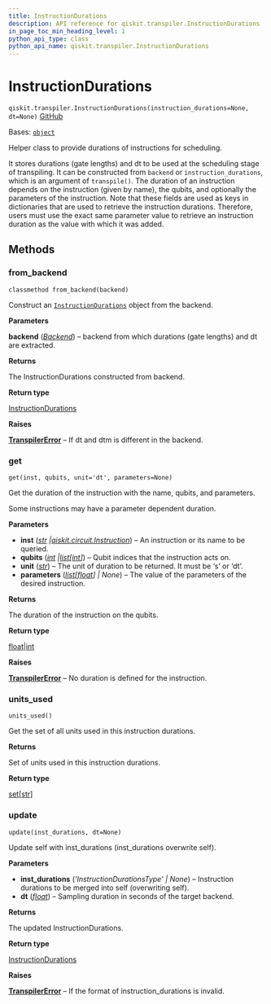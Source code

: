 ```yaml
---
title: InstructionDurations
description: API reference for qiskit.transpiler.InstructionDurations
in_page_toc_min_heading_level: 1
python_api_type: class
python_api_name: qiskit.transpiler.InstructionDurations
---
```


# InstructionDurations

<span id="qiskit.transpiler.InstructionDurations" />

`qiskit.transpiler.InstructionDurations(instruction_durations=None, dt=None)` [GitHub](https://github.com/qiskit/qiskit/tree/main/qiskit/transpiler/instruction_durations.py "view source code")

Bases: [`object`](https://docs.python.org/3/library/functions.html#object "(in Python v3.12)")

Helper class to provide durations of instructions for scheduling.

It stores durations (gate lengths) and dt to be used at the scheduling stage of transpiling. It can be constructed from `backend` or `instruction_durations`, which is an argument of `transpile()`. The duration of an instruction depends on the instruction (given by name), the qubits, and optionally the parameters of the instruction. Note that these fields are used as keys in dictionaries that are used to retrieve the instruction durations. Therefore, users must use the exact same parameter value to retrieve an instruction duration as the value with which it was added.

## Methods

### from\_backend

<span id="qiskit.transpiler.InstructionDurations.from_backend" />

`classmethod from_backend(backend)`

Construct an [`InstructionDurations`](#qiskit.transpiler.InstructionDurations "qiskit.transpiler.InstructionDurations") object from the backend.

**Parameters**

**backend** ([*Backend*](qiskit.providers.Backend "qiskit.providers.backend.Backend")) – backend from which durations (gate lengths) and dt are extracted.

**Returns**

The InstructionDurations constructed from backend.

**Return type**

[InstructionDurations](#qiskit.transpiler.InstructionDurations "qiskit.transpiler.InstructionDurations")

**Raises**

[**TranspilerError**](transpiler#qiskit.transpiler.TranspilerError "qiskit.transpiler.TranspilerError") – If dt and dtm is different in the backend.

### get

<span id="qiskit.transpiler.InstructionDurations.get" />

`get(inst, qubits, unit='dt', parameters=None)`

Get the duration of the instruction with the name, qubits, and parameters.

Some instructions may have a parameter dependent duration.

**Parameters**

*   **inst** ([*str*](https://docs.python.org/3/library/stdtypes.html#str "(in Python v3.12)")  *|*[*qiskit.circuit.Instruction*](qiskit.circuit.Instruction "qiskit.circuit.Instruction")) – An instruction or its name to be queried.
*   **qubits** ([*int*](https://docs.python.org/3/library/functions.html#int "(in Python v3.12)")  *|*[*list*](https://docs.python.org/3/library/stdtypes.html#list "(in Python v3.12)")*\[*[*int*](https://docs.python.org/3/library/functions.html#int "(in Python v3.12)")*]*) – Qubit indices that the instruction acts on.
*   **unit** ([*str*](https://docs.python.org/3/library/stdtypes.html#str "(in Python v3.12)")) – The unit of duration to be returned. It must be ‘s’ or ‘dt’.
*   **parameters** ([*list*](https://docs.python.org/3/library/stdtypes.html#list "(in Python v3.12)")*\[*[*float*](https://docs.python.org/3/library/functions.html#float "(in Python v3.12)")*] | None*) – The value of the parameters of the desired instruction.

**Returns**

The duration of the instruction on the qubits.

**Return type**

[float](https://docs.python.org/3/library/functions.html#float "(in Python v3.12)")|[int](https://docs.python.org/3/library/functions.html#int "(in Python v3.12)")

**Raises**

[**TranspilerError**](transpiler#qiskit.transpiler.TranspilerError "qiskit.transpiler.TranspilerError") – No duration is defined for the instruction.

### units\_used

<span id="qiskit.transpiler.InstructionDurations.units_used" />

`units_used()`

Get the set of all units used in this instruction durations.

**Returns**

Set of units used in this instruction durations.

**Return type**

[set](https://docs.python.org/3/library/stdtypes.html#set "(in Python v3.12)")\[[str](https://docs.python.org/3/library/stdtypes.html#str "(in Python v3.12)")]

### update

<span id="qiskit.transpiler.InstructionDurations.update" />

`update(inst_durations, dt=None)`

Update self with inst\_durations (inst\_durations overwrite self).

**Parameters**

*   **inst\_durations** (*'InstructionDurationsType' | None*) – Instruction durations to be merged into self (overwriting self).
*   **dt** ([*float*](https://docs.python.org/3/library/functions.html#float "(in Python v3.12)")) – Sampling duration in seconds of the target backend.

**Returns**

The updated InstructionDurations.

**Return type**

[InstructionDurations](#qiskit.transpiler.InstructionDurations "qiskit.transpiler.InstructionDurations")

**Raises**

[**TranspilerError**](transpiler#qiskit.transpiler.TranspilerError "qiskit.transpiler.TranspilerError") – If the format of instruction\_durations is invalid.

